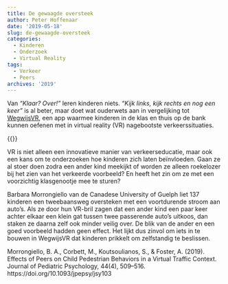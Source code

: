 ```yaml
---
title: De gewaagde oversteek
author: Peter Hoffenaar
date: '2019-05-18'
slug: de-gewaagde-oversteek
categories:
  - Kinderen
  - Onderzoek
  - Virtual Reality
tags:
  - Verkeer
  - Peers
archives: '2019'
---
```

Van _“Klaar? Over!”_ leren kinderen niets. _“Kijk links, kijk rechts en nog een keer”_ is al beter, maar doet wat ouderwets aan in vergelijking tot [WegwijsVR](https://wegwijsvr.nl), een app waarmee kinderen in de klas en thuis op de bank kunnen oefenen met in virtual reality (VR) nagebootste verkeerssituaties. 

{{<youtube id="s64wJ284_bM" autoplay="true">}} 

VR is niet alleen een innovatieve manier van verkeerseducatie, maar ook een kans om te onderzoeken hoe kinderen zich laten beïnvloeden. Gaan ze al stoer doen zodra een ander kind meekijkt of worden ze alleen roekelozer bij het zien van het verkeerde voorbeeld? En heeft het zin om ze met een voorzichtig klasgenootje mee te sturen? 

Barbara Morrongiello van de Canadese University of Guelph liet 137 kinderen een tweebaansweg oversteken met een voortdurende stroom aan auto’s. Als ze door hun VR-bril zagen dat een ander kind een paar keer achter elkaar een klein gat tussen twee passerende auto’s uitkoos, dan staken ze daarna zelf ook minder veilig over. De blik van de ander en een goed voorbeeld hadden geen effect. Het lijkt dus zinvol om iets in te bouwen in WegwijsVR dat kinderen prikkelt om zelfstandig te beslissen. 

Morrongiello, B. A., Corbett, M., Koutsoulianos, S., & Foster, A. (2019). Effects of Peers on Child Pedestrian Behaviors in a Virtual Traffic Context. Journal of Pediatric Psychology, 44(4), 509–516. https://doi.org/10.1093/jpepsy/jsy103